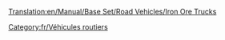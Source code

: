 [[Translation:en/Manual/Base Set/Road Vehicles/Iron Ore Trucks]]

{{fr/Vehicule routier|nom      = Camion de minerai de fer MPS
  |img      = MPS_Iron_Ore_Truck.png
  |prix     = 4 961£ (9 922$)
  |vitesse  = 48 km/h (30 mph)
  |annualite= 421£ (842$)
  |design   = 1936
  |vie      = 15
  |capacite = 22 tonnes de minerai de fer
}}
{{fr/Vehicule routier|nom      = Camion de minerai de fer Uhl
  |img      = Uhl_Iron_Ore_Truck.png
  |prix     = 5 740£ (11 480$)
  |vitesse  = 88 km/h (55 mph)
  |annualite= 787£ (1 574$)
  |design   = 1977
  |vie      = 15
  |capacite = 25 tonnes de minerai de fer
}}
{{fr/Vehicule routier|nom      = Camion de minerai de fer Chippy
  |img      = Chippy_Iron_Ore_Truck.png
  |prix     = 6 150£ (12 300$)
  |vitesse  = 112 km/h (70 mph)
  |annualite= 1 125£ (2 250$)
  |design   = 2011
  |vie      = 15
  |capacite = 27 tonnes de minerai de fer
}}

[[Category:fr/Véhicules routiers]]